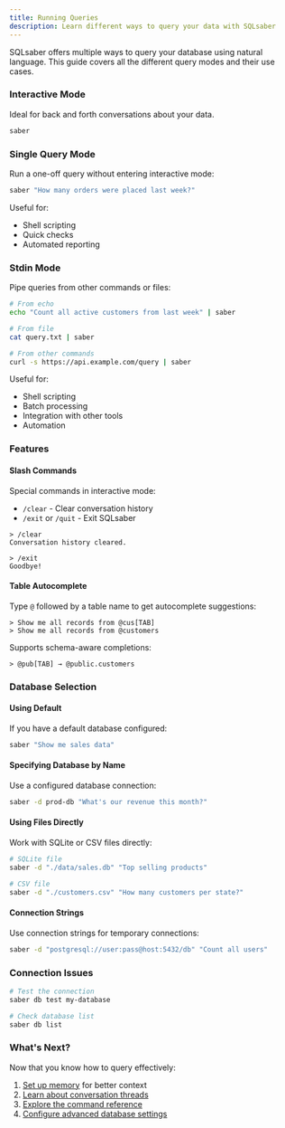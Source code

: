 ```yaml
---
title: Running Queries
description: Learn different ways to query your data with SQLsaber
---
```



SQLsaber offers multiple ways to query your database using natural language. This guide covers all the different query modes and their use cases.

### Interactive Mode

Ideal for back and forth conversations about your data.

```bash
saber
```

<script
  src="https://asciinema.org/a/739399.js"
  id="asciicast-739399"
  async="true"
></script>

### Single Query Mode

Run a one-off query without entering interactive mode:

```bash
saber "How many orders were placed last week?"
```

Useful for:

- Shell scripting
- Quick checks
- Automated reporting

### Stdin Mode

Pipe queries from other commands or files:

```bash
# From echo
echo "Count all active customers from last week" | saber

# From file
cat query.txt | saber

# From other commands
curl -s https://api.example.com/query | saber
```

Useful for:

- Shell scripting
- Batch processing
- Integration with other tools
- Automation

### Features

#### Slash Commands

Special commands in interactive mode:

- `/clear` - Clear conversation history
- `/exit` or `/quit` - Exit SQLsaber

```
> /clear
Conversation history cleared.

> /exit
Goodbye!
```

#### Table Autocomplete

Type `@` followed by a table name to get autocomplete suggestions:

```
> Show me all records from @cus[TAB]
> Show me all records from @customers
```

Supports schema-aware completions:

```
> @pub[TAB] → @public.customers
```

### Database Selection

#### Using Default

If you have a default database configured:

```bash
saber "Show me sales data"
```

#### Specifying Database by Name

Use a configured database connection:

```bash
saber -d prod-db "What's our revenue this month?"
```

#### Using Files Directly

Work with SQLite or CSV files directly:

```bash
# SQLite file
saber -d "./data/sales.db" "Top selling products"

# CSV file
saber -d "./customers.csv" "How many customers per state?"
```

#### Connection Strings

Use connection strings for temporary connections:

```bash
saber -d "postgresql://user:pass@host:5432/db" "Count all users"
```

### Connection Issues

```bash
# Test the connection
saber db test my-database

# Check database list
saber db list
```

### What's Next?

Now that you know how to query effectively:

1. [Set up memory](/guides/memory) for better context
2. [Learn about conversation threads](/guides/threads)
3. [Explore the command reference](/reference/commands)
4. [Configure advanced database settings](/guides/database-setup)
